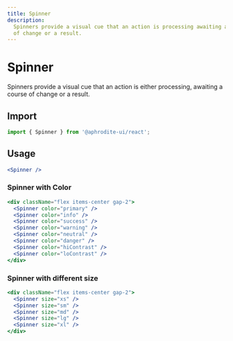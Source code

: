 ```yaml
---
title: Spinner
description:
  Spinners provide a visual cue that an action is processing awaiting a course
  of change or a result.
---
```


# Spinner

Spinners provide a visual cue that an action is either processing, awaiting a
course of change or a result.

## Import

```js
import { Spinner } from '@aphrodite-ui/react';
```

## Usage

<Canvas>
  <Spinner />
</Canvas>

```jsx
<Spinner />
```

### Spinner with Color

<Canvas>
  <div className="flex items-center gap-2">
    <Spinner color="primary" />
    <Spinner color="info" />
    <Spinner color="success" />
    <Spinner color="warning" />
    <Spinner color="neutral" />
    <Spinner color="danger" />
    <Spinner color="hiContrast" />
    <Spinner color="loContrast" />
  </div>
</Canvas>

```jsx
<div className="flex items-center gap-2">
  <Spinner color="primary" />
  <Spinner color="info" />
  <Spinner color="success" />
  <Spinner color="warning" />
  <Spinner color="neutral" />
  <Spinner color="danger" />
  <Spinner color="hiContrast" />
  <Spinner color="loContrast" />
</div>
```

### Spinner with different size

<Canvas>
  <div className="flex items-center gap-2">
    <Spinner size="xs" />
    <Spinner size="sm" />
    <Spinner size="md" />
    <Spinner size="lg" />
    <Spinner size="xl" />
  </div>
</Canvas>

```jsx
<div className="flex items-center gap-2">
  <Spinner size="xs" />
  <Spinner size="sm" />
  <Spinner size="md" />
  <Spinner size="lg" />
  <Spinner size="xl" />
</div>
```
